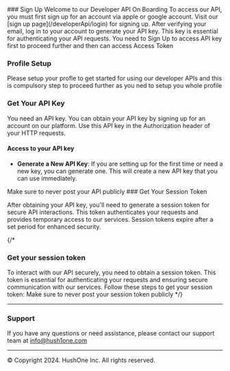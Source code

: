 
<Steps>
### Sign Up
Welcome to our Developer API On Boarding
To access our API, you must first sign up for an account via apple or google account. Visit our [sign up page](/developerApi/login) for signing up. After verifying your email, log in to your account to generate your API key. This key is essential for authenticating your API requests.

<Onboarding/>

<Callout type="info" emoji="ℹ️">
 You need to Sign Up to access API key first to proceed further and then can access Access Token
</Callout>

### Profile Setup
Please setup your profle to get started for using our developer APIs and this is compulsory step to proceed further as you ned to setup you whole profile 
<ProfileSetup/>

### Get Your API Key

You need an API key. You can obtain your API key by signing up for an account on our platform. Use this API key in the Authorization header of your HTTP requests.

#### Access to your API key

- **Generate a New API Key**: If you are setting up for the first time or need a new key, you can generate one. This will create a new API key that you can use immediately.

<GenerateApiKey/>


<Callout type="warning" emoji="⚠️">
 Make sure to never post your API publicly
</Callout>
### Get Your Session Token

After obtaining your API key, you'll need to generate a session token for secure API interactions. This token authenticates your requests and provides temporary access to our services. Session tokens expire after a set period for enhanced security.

<SessionToken/>








{/*
### Get your session token

To interact with our API securely, you need to obtain a session token. This token is essential for authenticating your requests and ensuring secure communication with our services. Follow these steps to get your session token:
<SessionToken/>
<Callout type="warning" emoji="⚠️">
 Make sure to never post your session token publicly
</Callout>
*/}








</Steps>

----



### Support
If you have any questions or need assistance, please contact our support team 
at info@hush1one.com

----

© Copyright 2024. HushOne Inc. All rights reserved.
